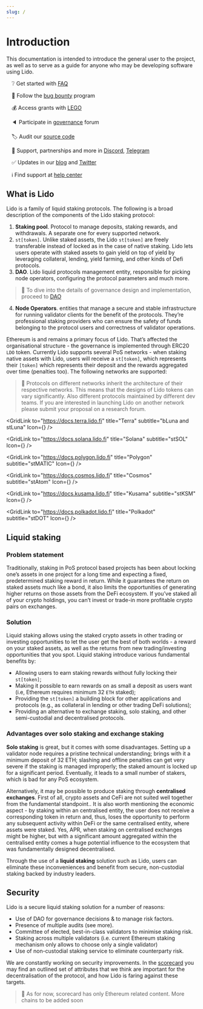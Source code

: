 ```yaml
---
slug: /
---
```



# Introduction

This documentation is intended to introduce the general user to the project, as well as to serve as a guide for anyone who may be developing software using Lido. 
 
&emsp;❔ Get started with [FAQ](https://lido.fi/faq) 

&emsp;🐞 Follow the [bug bounty](https://immunefi.com/bounty/lido/) program 

&emsp;💰 Access grants with [LEGO](https://lego.lido.fi)

&emsp;🔈 Participate in [governance](https://research.lido.fi/) forum

&emsp;🏷️ Audit our [source code](https://github.com/lidofinance) 

&emsp;🤝 Support, partnerships and more in [Discord](https://discord.gg/vgdPfhZ), [Telegram](https://t.me/lidofinance) 

&emsp;✅ Updates in our [blog](https://blog.lido.fi/) and [Twitter](https://twitter.com/lidofinance) 

&emsp;ℹ️ Find support at [help center](https://help.lido.fi/) 
  
## What is Lido

Lido is a family of liquid staking protocols. The following is a broad description of the components of the Lido staking protocol: 
 
1. **Staking pool**. Protocol to manage deposits, staking rewards, and withdrawals. A separate one for every supported network. 
2. `st[token]`. Unlike staked assets, the Lido `st[token]` are freely transferable instead of locked as in the case of native staking. Lido lets users operate with staked assets to gain yield on top of yield by leveraging collateral, lending, yield farming, and other kinds of Defi protocols. 
3. **DAO**. Lido liquid protocols management entity, responsible for picking node operators, configuring the protocol parameters and much more. 
 
> 📝 To dive into the details of governance design and implementation, proceed to [DAO](lido-dao.md) 
 
4. **Node Operators**. entities that manage a secure and stable infrastructure for running validator clients for the benefit of the protocols. They’re professional staking providers who can ensure the safety of funds belonging to the protocol users and correctness of validator operations. 
 
Ethereum is and remains a primary focus of Lido. That’s affected the organisational structure - the governance is implemented through ERC20 `LDO` token. Currently Lido supports several PoS networks - when staking native assets with Lido, users will receive a `st[token]`, which represents their `[token]` which represents their deposit and the rewards aggregated over time (penalties too). The following networks are supported: 
 
> 📝 Protocols on different networks inherit the architecture of their respective networks. This means that the designs of Lido tokens can vary significantly. Also different protocols maintained by different dev teams. If you are interested in launching Lido on another network please submit your proposal on a research forum. 
 
<Grid> 
 
<GridLink 
  to="https://docs.terra.lido.fi" 
  title="Terra" 
  subtitle="bLuna and stLuna" 
  Icon={<TerraIcon />} 
/> 
 
<GridLink 
  to="https://docs.solana.lido.fi" 
  title="Solana" 
  subtitle="stSOL" 
  Icon={<SolanaIcon />} 
/> 
 
<GridLink 
  to="https://docs.polygon.lido.fi" 
  title="Polygon" 
  subtitle="stMATIC" 
  Icon={<PolygonIcon />} 
/> 
 
<GridLink 
  to="https://docs.cosmos.lido.fi" 
  title="Cosmos" 
  subtitle="stAtom" 
  Icon={<CosmosIcon />} 
/> 
 
<GridLink 
  to="https://docs.kusama.lido.fi" 
  title="Kusama" 
  subtitle="stKSM" 
  Icon={<KusamaIcon />} 
/> 
 
<GridLink 
  to="https://docs.polkadot.lido.fi" 
  title="Polkadot" 
  subtitle="stDOT" 
  Icon={<PolkadotIcon />} 
/> 
 
</Grid> 
 

## Liquid staking 

### Problem statement

Traditionally, staking in PoS protocol based projects has been about locking one’s assets in one project for a long time and expecting a fixed, predetermined staking reward in return. While it guarantees the return on staked assets much like a bond, it also limits the opportunities of generating higher returns on those assets from the DeFi ecosystem. If you’ve staked all of your crypto holdings, you can’t invest or trade-in more profitable crypto pairs on exchanges. 

### Solution 
 
Liquid staking allows using the staked crypto assets in other trading or investing opportunities to let the user get the best of both worlds - a reward on your staked assets, as well as the returns from new trading/investing opportunities that you spot. Liquid staking introduce various fundamental benefits by: 
- Allowing users to earn staking rewards without fully locking their `st[token]`;  
- Making it possible to earn rewards on as small a deposit as users want (i.e, Ethereum requires minimum 32 `ETH` staked);  
- Providing the `st[token]` a building block for other applications and protocols (e.g., as collateral in lending or other trading DeFi solutions);  
- Providing an alternative to exchange staking, solo staking, and other semi-custodial and decentralised protocols. 
 
### Advantages over solo staking and exchange staking 
 
**Solo staking** is great, but it comes with some disadvantages. Setting up a validator node requires a pristine technical understanding; brings with it a minimum deposit of 32 ETH; slashing and offline penalties can get very severe if the staking is managed improperly; the staked amount is locked up for a significant period. Eventually, it leads to a small number of stakers, which is bad for any PoS ecosystem. 
 
Alternatively, it may be possible to produce staking through **centralised exchanges**. First of all, crypto assets and CeFi are not suited well together from the fundamental standpoint.. It is also worth mentioning the economic aspect - by staking within an centralised entity, the user does not receive a corresponding token in return and, thus, loses the opportunity to perform any subsequent activity within DeFi or the same centralised entity, where assets were staked. Yes, APR, when staking on centralised exchanges might be higher, but with a significant amount aggregated within the centralised entity comes a huge potential influence to the ecosystem that was fundamentally designed decentralised.  
 
Through the use of a **liquid staking** solution such as Lido, users can eliminate these inconveniences and benefit from secure, non-custodial staking backed by industry leaders.

## Security

Lido is a secure liquid staking solution for a number of reasons:
- Use of DAO for governance decisions & to manage risk factors.
- Presence of multiple audits (see more).
- Committee of elected, best-in-class validators to minimise staking risk.
- Staking across multiple validators (i.e. current Ethereum staking mechanism only allows to choose only a single validator)
- Use of non-custodial staking service to eliminate counterparty risk.

We are constantly working on security improvements. In the [scorecard](https://scorecard.lido.fi/) you may find an  outlined set of attributes that we think are important for the decentralisation of the protocol, and how Lido is faring against these targets.  

> 📝 As for now, scorecard has only Ethereum related content. More chains to be added soon
